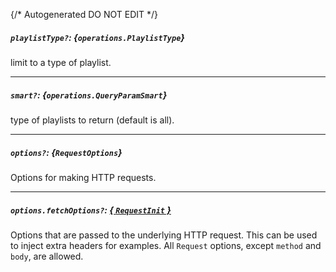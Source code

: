 {/* Autogenerated DO NOT EDIT  */}

##### `playlistType?`: *{`operations.PlaylistType`}*
limit to a type of playlist.

<Collapsible openLabel={Labels.showProperties} closeLabel={Labels.hideProperties}>
  <PlaylistType />
</Collapsible>

---
##### `smart?`: *{`operations.QueryParamSmart`}*
type of playlists to return (default is all).

<Collapsible openLabel={Labels.showProperties} closeLabel={Labels.hideProperties}>
  <QueryParamSmart />
</Collapsible>

---
##### `options?`: *{`RequestOptions`}*
Options for making HTTP requests.

---
##### `options.fetchOptions?`: [*{ `RequestInit` }*](https://developer.mozilla.org/en-US/docs/Web/API/Request/Request#options)
Options that are passed to the underlying HTTP request. This can be used to inject extra headers for examples. All `Request` options, except `method` and `body`, are allowed.

